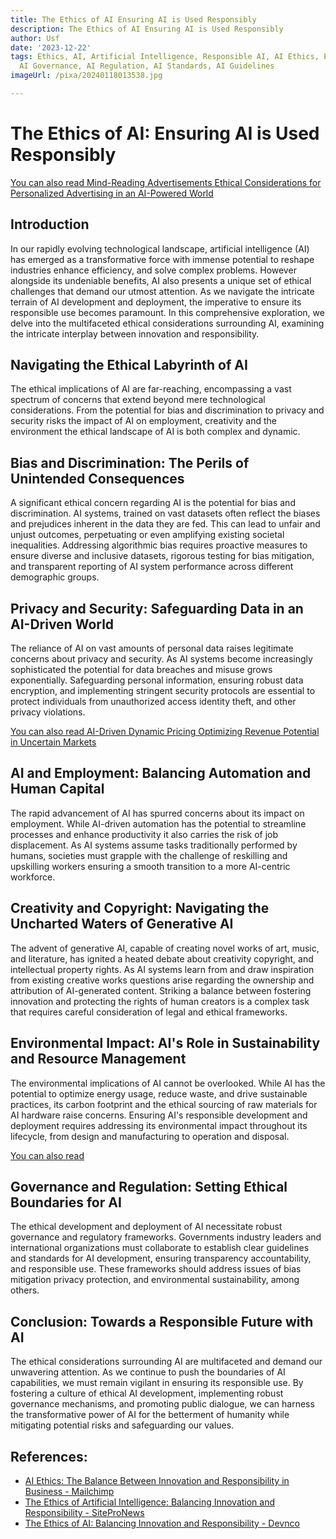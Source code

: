 ```yaml
---
title: The Ethics of AI Ensuring AI is Used Responsibly
description: The Ethics of AI Ensuring AI is Used Responsibly
author: Usf
date: '2023-12-22'
tags: Ethics, AI, Artificial Intelligence, Responsible AI, AI Ethics, Ethical AI,
  AI Governance, AI Regulation, AI Standards, AI Guidelines
imageUrl: /pixa/20240118013538.jpg

---
```

# The Ethics of AI: Ensuring AI is Used Responsibly

[You can also read Mind-Reading Advertisements Ethical Considerations for  Personalized  Advertising in an AI-Powered World](Mind-Reading%20Advertisements%20Ethical%20Considerations%20for%20Personalized%20Advertising%20in%20an%20AI-Powered%20World)


##  Introduction

In our rapidly  evolving  technological landscape, artificial intelligence (AI) has emerged as a transformative force with immense potential to reshape industries enhance efficiency, and solve complex problems. However  alongside its undeniable benefits, AI also  presents a unique set  of ethical challenges  that demand  our  utmost attention. As  we navigate the intricate terrain of AI development and deployment, the imperative to  ensure its responsible use becomes paramount. In this  comprehensive exploration, we delve  into the multifaceted ethical considerations surrounding  AI, examining the intricate interplay between innovation and responsibility.

## Navigating the Ethical Labyrinth of AI

The ethical implications of AI are far-reaching, encompassing a vast  spectrum of concerns that extend beyond mere technological considerations. From  the potential for bias and discrimination  to privacy and security risks the impact of AI on employment, creativity and the environment the ethical landscape of AI is both  complex and dynamic.

## Bias and Discrimination: The Perils of Unintended Consequences

A significant ethical concern regarding AI is  the potential for bias and discrimination. AI systems, trained  on vast datasets often reflect the biases and  prejudices inherent in the data they are fed. This can lead to unfair and unjust outcomes, perpetuating or even  amplifying existing societal inequalities. Addressing algorithmic bias requires proactive measures to ensure diverse and inclusive  datasets, rigorous testing for bias  mitigation, and transparent reporting of AI system performance across  different demographic groups.

## Privacy and Security: Safeguarding Data in an AI-Driven World

The reliance of AI  on vast amounts of personal data raises legitimate concerns about privacy and security. As AI systems become increasingly sophisticated the  potential for data breaches and misuse grows exponentially. Safeguarding personal information, ensuring robust data encryption, and implementing stringent security protocols are essential to protect individuals from unauthorized access identity theft, and other privacy violations.

[You can also read AI-Driven Dynamic Pricing Optimizing Revenue Potential in Uncertain Markets](AI-Driven%20Dynamic%20Pricing%20Optimizing%20Revenue%20Potential%20in%20Uncertain%20Markets)


## AI and Employment:  Balancing Automation and Human Capital

The rapid advancement  of AI has spurred concerns about its impact on employment. While AI-driven automation has the potential to streamline processes and enhance productivity it also carries the risk  of  job displacement. As AI systems assume tasks traditionally performed  by humans, societies must grapple with the challenge of reskilling and upskilling workers ensuring a smooth  transition to a more AI-centric workforce.

## Creativity and Copyright: Navigating the Uncharted Waters of Generative AI

The advent  of generative AI, capable of creating novel works of art, music, and literature, has ignited a heated debate about creativity copyright, and intellectual  property rights. As AI systems learn from and  draw inspiration from existing creative works questions arise regarding the ownership and attribution of AI-generated content. Striking a balance between fostering  innovation and protecting the rights of human creators is a complex task that requires careful consideration of legal and  ethical frameworks.

## Environmental  Impact:  AI's Role in Sustainability and Resource Management

The environmental implications of AI cannot be  overlooked. While AI has the potential to optimize energy usage, reduce waste, and drive sustainable practices, its carbon  footprint and the ethical sourcing of raw  materials for AI hardware raise  concerns. Ensuring AI's responsible development and deployment requires addressing its environmental impact throughout its lifecycle, from design and manufacturing  to operation and disposal.

[You can also  read ]()


## Governance  and  Regulation: Setting Ethical Boundaries for  AI

The ethical development and deployment of AI necessitate  robust governance and regulatory  frameworks. Governments industry leaders and international organizations must collaborate to establish clear guidelines and standards for AI development, ensuring transparency accountability, and responsible use. These frameworks should  address issues  of bias mitigation privacy protection,  and environmental sustainability, among others.

##  Conclusion: Towards a Responsible Future  with AI

The ethical considerations surrounding AI are  multifaceted and demand  our unwavering attention.  As we continue to push the boundaries  of AI capabilities, we must  remain vigilant in ensuring  its responsible use. By fostering  a culture of  ethical AI development, implementing robust governance mechanisms,  and promoting public dialogue, we can harness the transformative  power of AI for the betterment of humanity while mitigating potential risks and safeguarding our values.

## References:
- [AI Ethics: The Balance Between Innovation and Responsibility in Business - Mailchimp](https://mailchimp.com/resources/ai-ethics/)
- [The Ethics of Artificial Intelligence: Balancing Innovation and Responsibility - SiteProNews](https://www.sitepronews.com/2023/04/19/the-ethics-of-artificial-intelligence-balancing-innovation-and-responsibility/)
- [The Ethics of AI: Balancing Innovation and Responsibility - Devnco](https://www.devnco.co/blog/the-ethics-of-ai-balancing-innovation-and-responsibility)
